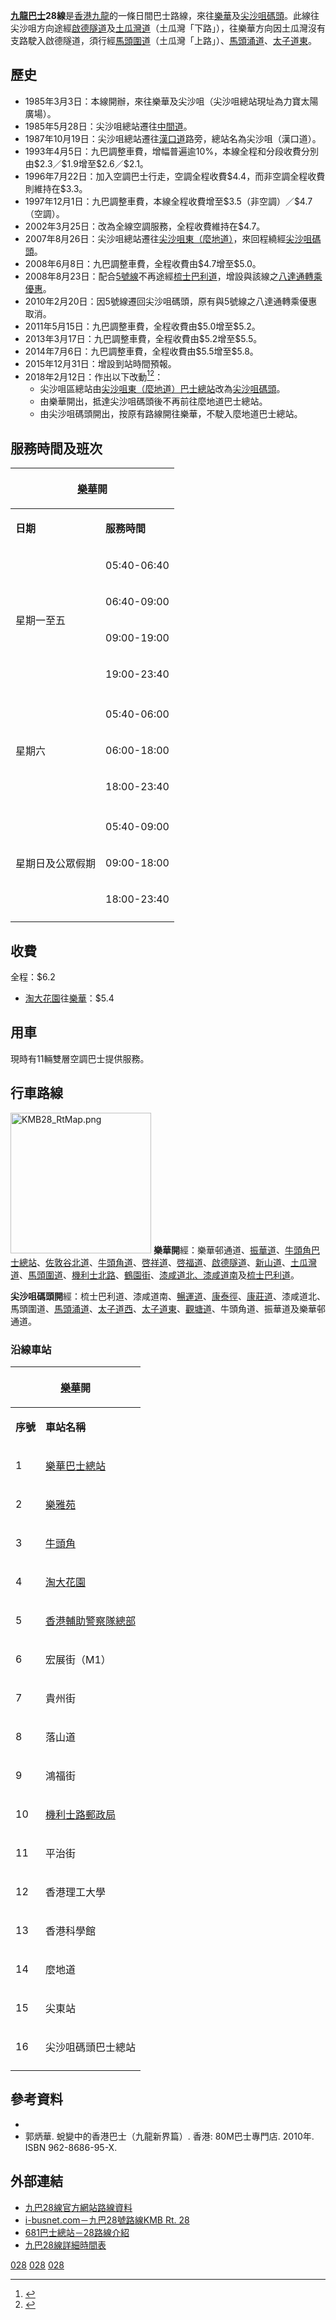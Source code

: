{{公共汽車路線基礎資訊
|路線名稱             = 九龍巴士28線
|外文名稱             = KMB Route 28
|代表圖像             = ATENU1475 KMB 28 25-04-2021.jpg
|代表圖像二           = ATENU1011 KMB 28 25-04-2021.jpg
|經營者               = 九龍巴士
|起點站               = [[樂華|樂華]]
|途經地點             = [[牛頭角|牛頭角]]、[[九龍灣商貿區|九龍灣商貿區]]（去程）、[[啟德隧道|啟德隧道]]（去程）、[[新蒲崗|新蒲崗]]（回程）、[[九龍城|九龍城]]（回程）、[[馬頭圍|馬頭圍]]（回程）、[[土瓜灣|土瓜灣]]、[[紅磡|紅磡]]、[[尖沙咀|尖沙咀]]
|終點站               = [[尖沙咀碼頭|尖沙咀碼頭]]
|全程行駛里程         = 9.4公里
|全程行車時間         = 58分鐘
|起點站服務時間       = 05:40-23:40
|終點站服務時間       = 06:20-00:30
|班次頻率             = 星期一至五：10-20分<br>星期六、日及公眾假期：12-25分
|全程收費             = $6.2
|回程分段收費站點     = 淘大花園往樂華：$5.4
|主要競爭交通         = [[九龍巴士5號線|九巴5]]（彩虹至尖沙咀）、[[九龍巴士13X線|13X]]、[[九龍巴士213X線|213X]]線<br>[[過海隧道巴士101線|過海隧道巴士101線]]（牛頭角至紅磡）<br>公共小巴秀茂坪至佐敦道線
}}

'''[[九龍巴士|九龍巴士]]28線'''是[[香港|香港]][[九龍|九龍]]的一條日間巴士路線，來往[[樂華邨|樂華]]及[[尖沙咀天星碼頭|尖沙咀碼頭]]。此線往尖沙咀方向途經[[啟德隧道|啟德隧道]]及[[土瓜灣道|土瓜灣道]]（土瓜灣「下路」），往樂華方向因土瓜灣沒有支路駛入啟德隧道，須行經[[馬頭圍道|馬頭圍道]]（土瓜灣「上路」）、[[馬頭涌道|馬頭涌道]]、[[太子道東|太子道東]]。

==歷史==
*1985年3月3日：本線開辦，來往樂華及尖沙咀（尖沙咀總站現址為力寶太陽廣場）。
*1985年5月28日：尖沙咀總站遷往[[中間道|中間道]]。
*1987年10月19日：尖沙咀總站遷往[[漢口道_(香港)|漢口道]]路旁，總站名為尖沙咀（漢口道）。
*1993年4月5日：九巴調整車費，增幅普遍逾10%，本線全程和分段收費分別由$2.3／$1.9增至$2.6／$2.1。
*1996年7月22日：加入空調巴士行走，空調全程收費$4.4，而非空調全程收費則維持在$3.3。
*1997年12月1日：九巴調整車費，本線全程收費增至$3.5（非空調）／$4.7（空調）。
*2002年3月25日：改為全線空調服務，全程收費維持在$4.7。
*2007年8月26日：尖沙咀總站遷往[[尖沙咀東（麼地道）巴士總站|尖沙咀東（麼地道）]]，來回程繞經[[尖沙咀天星碼頭|尖沙咀碼頭]]。
*2008年6月8日：九巴調整車費，全程收費由$4.7增至$5.0。
*2008年8月23日：配合[[九龍巴士5號線|5號線]]不再途經[[梳士巴利道|梳士巴利道]]，增設與該線之[[香港公共交通轉乘優惠|八達通轉乘優惠]]。
*2010年2月20日：因5號線遷回尖沙咀碼頭，原有與5號線之八達通轉乘優惠取消。
*2011年5月15日：九巴調整車費，全程收費由$5.0增至$5.2。
*2013年3月17日：九巴調整車費，全程收費由$5.2增至$5.5。
*2014年7月6日：九巴調整車費，全程收費由$5.5增至$5.8。
*2015年12月31日：增設到站時間預報。
*2018年2月12日：作出以下改動<ref>{{Cite web |url=http://www.districtcouncils.gov.hk/ytm/doc/2016_2019/tc/committee_meetings_doc/TTHC/14832/YTM_TTHC_2018_09_TC.pdf |title=油尖旺區議會交通運輸及房屋事務委員會-尖沙咀碼頭巴士總站巴士路線停站的新安排 |accessdate=2018-02-06 |archive-date=2018-02-07 |archive-url=https://web.archive.org/web/20180207005219/http://www.districtcouncils.gov.hk/ytm/doc/2016_2019/tc/committee_meetings_doc/TTHC/14832/YTM_TTHC_2018_09_TC.pdf |dead-url=no }}</ref><ref>{{Cite web |url=http://search.kmb.hk/KMBWebSite/AnnouncementPicture.ashx?url=1518069501_5361_0.pdf |title=九巴乘客通告：28總站遷移，路線永久改道，更改時間表 |accessdate=2018-02-08 |archive-date=2018-02-12 |archive-url=https://web.archive.org/web/20180212203500/http://search.kmb.hk/KMBWebSite/AnnouncementPicture.ashx?url=1518069501_5361_0.pdf |dead-url=no }}</ref>：
**尖沙咀區總站由[[尖沙咀東（麼地道）巴士總站|尖沙咀東（麼地道）巴士總站]]改為[[尖沙咀天星碼頭公共運輸交匯處|尖沙咀碼頭]]。
**由樂華開出，抵達尖沙咀碼頭後不再前往麼地道巴士總站。
**由尖沙咀碼頭開出，按原有路線開往樂華，不駛入麼地道巴士總站。

==服務時間及班次==
{|class="wikitable" style="text-align: center"
!colspan=3|[[樂華邨|樂華]]開!!colspan=3|[[尖沙咀天星碼頭|尖沙咀碼頭]]開
|-
!'''日期'''!!'''服務時間'''!!'''班次（分鐘）'''!!'''日期'''!!'''服務時間'''!!'''班次（分鐘）'''
|-
|rowspan=4|星期一至五||05:40-06:40||15||rowspan=6|星期一至五||06:20-06:50||15
|-
|06:40-09:00||10||06:50-10:30||20
|-
|09:00-19:00||15||10:30-16:45||15
|-
|19:00-23:40||20||16:45-20:45||12
|-
|colspan=3 rowspan=2| ||20:45-23:30||15
|-
|23:30-00:30||20
|-
|rowspan=3|星期六||05:40-06:00||20||rowspan=6|星期六||06:20-07:10||25
|-
|06:00-18:00||15||07:10-13:30||20
|-
|18:00-23:40||20||13:30-16:00||15
|-
|colspan=3 rowspan=3| ||16:00-23:00||12
|-
|23:00-23:40||20
|-
|23:40-00:30||25
|-
|rowspan=3|星期日及公眾假期||05:40-09:00||20||rowspan=6|星期日及公眾假期||06:20-07:10||25
|-
|09:00-18:00||15||07:10-13:30||20
|-
|18:00-23:40||20||13:30-17:00||15
|-
|colspan=3 rowspan=3| ||17:00-23:00||12
|-
|23:00-23:40||20
|-
|23:40-00:30||25
|}

==收費==
全程：$6.2
*[[淘大花園|淘大花園]]往[[樂華邨|樂華]]：$5.4
{{fare-remarks|KMB|fcs=Y}}

==用車==
現時有11輛雙層空調巴士提供服務。

==行車路線==
[[File:KMB28_RtMap.png|225px]]
'''樂華開'''經：樂華邨通道、[[振華道|振華道]]、[[牛頭角巴士總站|牛頭角巴士總站]]、[[佐敦谷北道|佐敦谷北道]]、[[牛頭角道|牛頭角道]]、[[啓祥道|啓祥道]]、[[啓福道|啓福道]]、[[啟德隧道|啟德隧道]]、[[新山道|新山道]]、[[土瓜灣道|土瓜灣道]]、[[馬頭圍道|馬頭圍道]]、[[機利士北路|機利士北路]]、[[鶴園街|鶴園街]]、[[漆咸道|漆咸道北、漆咸道南]]及[[梳士巴利道|梳士巴利道]]。

'''尖沙咀碼頭開'''經：梳士巴利道、漆咸道南、[[暢運道|暢運道]]、[[康泰徑|康泰徑]]、[[康莊道|康莊道]]、漆咸道北、馬頭圍道、[[馬頭涌道|馬頭涌道]]、[[太子道西|太子道西]]、[[太子道東|太子道東]]、[[觀塘道|觀塘道]]、牛頭角道、振華道及樂華邨通道。

===沿線車站===
{|class="wikitable" style="text-align: center"
!colspan=3|[[樂華邨|樂華]]開!!colspan=3|[[尖沙咀天星碼頭|尖沙咀碼頭]]開
|-
!'''序號'''!!'''車站名稱'''!!'''位置'''!!'''序號'''!!'''車站名稱'''!!'''位置'''
|-
|1||colspan=2|[[樂華巴士總站|樂華巴士總站]]||1||[[尖沙咀天星碼頭|尖沙咀碼頭]]巴士總站||[[尖沙咀天星碼頭公共運輸交匯處|尖沙咀天星碼頭公共運輸交匯處]]
|-
|2||[[樂雅苑|樂雅苑]]||[[振華道|振華道]]||2||[[尖東站|尖東站]]||[[梳士巴利道|梳士巴利道]]
|-
|3||[[牛頭角|牛頭角]]||[[牛頭角巴士總站|牛頭角巴士總站]]||3||[[麼地道|麼地道]]||rowspan=3|[[漆咸道南|漆咸道南]]
|-
|4||[[淘大花園|淘大花園]]||[[牛頭角道|牛頭角道]]||4||[[加連威老道|加連威老道]]
|-
|5||[[香港輔助警察隊總部|香港輔助警察隊總部]]||rowspan=2|[[啟祥道|啟祥道]]||5||[[香港科學館|香港科學館]]
|-
|6||宏展街（M1）||6||[[香港理工大學|香港理工大學]]||暢運道
|-
|7||貴州街||rowspan=3|[[土瓜灣道|土瓜灣道]]||7||山谷道||rowspan=2|[[漆咸道北|漆咸道北]]
|-
|8||落山道||8||北拱街
|-
|9||鴻福街||9||江西街||rowspan=3|[[馬頭圍道|馬頭圍道]]
|-
|10||[[香港郵政局列表#九龍城區|機利士路郵政局]]||[[機利士北路|機利士北路]]||10||上鄉道
|-
|11||平治街||漆咸道北||11||新山道
|-
|12||香港理工大學||rowspan=3|漆咸道南||12||[[亞皆老街球場|亞皆老街球場]]||[[馬頭涌道|馬頭涌道]]
|-
|13||香港科學館||13||[[富豪東方酒店|富豪東方酒店]]||rowspan=4|[[太子道東|太子道東]]
|-
|14||麼地道||14||景泰街
|-
|15||尖東站||梳士巴利道||15||[[彩虹邨|彩虹邨]]
|-
|16||尖沙咀碼頭巴士總站||尖沙咀天星碼頭公共運輸交匯處||16||[[坪石邨|坪石邨]]
|-
|colspan=3 rowspan=5| ||17||[[啟業邨|啟業邨]]||[[觀塘道|觀塘道]]
|-
|18||淘大花園||牛頭角道
|-
|19||[[振華苑|振華苑]]||rowspan=2|振華道
|-
|20||樂雅苑
|-
|21||colspan=2|樂華巴士總站
|}

==參考資料==
<references/>
*{{Cite book zh | author = 容偉釗 | title = 二十世紀九龍區巴士路線發展史 | location = 香港 | publisher = BSI（香港）公司 | date = 2001年11月}}
*郭炳華. 蛻變中的香港巴士（九龍新界篇）. 香港: 80M巴士專門店. 2010年. ISBN 962-8686-95-X.

==外部連結==
*[http://search.kmb.hk/KMBWebSite/?action=routesearch&route=28&lang=zh-hk 九巴28線官方網站路線資料] {{Wayback|url=http://search.kmb.hk/KMBWebSite/?action=routesearch&route=28&lang=zh-hk |date=20201102052914 }}
*[http://i-busnet.com/busroute/kmb/kmbr28.php i-busnet.com－九巴28號路線KMB Rt. 28] {{Wayback|url=http://i-busnet.com/busroute/kmb/kmbr28.php |date=20201203225204 }}
*[http://www.681busterminal.com/kn-28.html 681巴士總站－28路線介紹] {{Wayback|url=http://www.681busterminal.com/kn-28.html |date=20201031211727 }}
*[http://search.kmb.hk/TD_SS/28.pdf 九巴28線詳細時間表] {{Wayback|url=http://search.kmb.hk/TD_SS/28.pdf |date=20201108044106 }}

{{commonscat|KMB Route 28}}

{{觀塘區巴士路線列表}}
{{油尖旺區巴士路線列表}}
{{啟德隧道巴士路線}}

[[Category:九龍巴士路線|028]]
[[Category:觀塘區巴士路線|028]]
[[Category:油尖旺區巴士路線|028]]